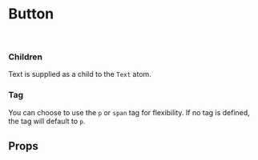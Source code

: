 

<Meta of={ButtonStories} />

# Button

<Canvas of={ButtonStories.Default} />

<br />

### Children

Text is supplied as a child to the `Text` atom.

### Tag

You can choose to use the `p` or `span` tag for flexibility. If no tag is defined, the tag will default to `p`.

## Props

<ArgTypes />
